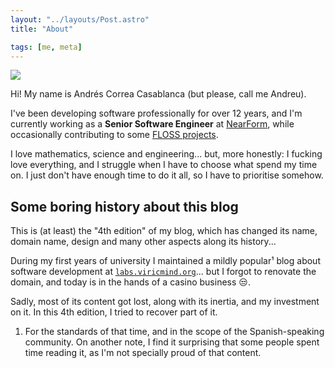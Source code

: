 ```yaml
---
layout: "../layouts/Post.astro"
title: "About"

tags: [me, meta]
---
```


<img src="/images/ig_me_fire.jpg" class="rounded-xl w-1/4 float-left mr-4"/>

Hi! My name is Andrés Correa Casablanca (but please, call me Andreu).

I've been developing software professionally for over 12 years, and
I'm currently working as a **Senior Software Engineer** at
[NearForm](https://nearform.com), while occasionally contributing to some
[FLOSS projects](/projects).

I love mathematics, science and engineering... but, more honestly: I fucking
love everything, and I struggle when I have to choose what spend my time on. I
just don't have enough time to do it all, so I have to prioritise somehow.

## Some boring history about this blog

This is (at least) the "4th edition" of my blog, which has changed its name,
domain name, design and many other aspects along its history...

During my first years of university I maintained a mildly popular¹ blog about
software development at
[`labs.viricmind.org`](https://web.archive.org/web/20150101164015/http://labs.viricmind.org/)...
but I forgot to renovate the domain, and today is in the hands of a casino business 😒.

Sadly, most of its content got lost, along with its inertia, and my investment
on it. In this 4th edition, I tried to recover part of it.

1. For the standards of that time, and in the scope of the Spanish-speaking
   community. On another note, I find it surprising that some people spent time
   reading it, as I'm not specially proud of that content.
